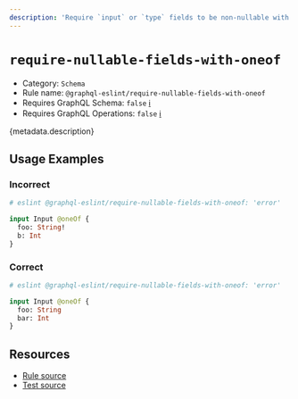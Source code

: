 ```yaml
---
description: 'Require `input` or `type` fields to be non-nullable with `@oneOf` directive.'
---
```


# `require-nullable-fields-with-oneof`

- Category: `Schema`
- Rule name: `@graphql-eslint/require-nullable-fields-with-oneof`
- Requires GraphQL Schema: `false`
  [ℹ️](/docs/getting-started#extended-linting-rules-with-graphql-schema)
- Requires GraphQL Operations: `false`
  [ℹ️](/docs/getting-started#extended-linting-rules-with-siblings-operations)

{metadata.description}

## Usage Examples

### Incorrect

```graphql
# eslint @graphql-eslint/require-nullable-fields-with-oneof: 'error'

input Input @oneOf {
  foo: String!
  b: Int
}
```

### Correct

```graphql
# eslint @graphql-eslint/require-nullable-fields-with-oneof: 'error'

input Input @oneOf {
  foo: String
  bar: Int
}
```

## Resources

- [Rule source](https://github.com/B2o5T/graphql-eslint/tree/master/packages/plugin/src/rules/require-nullable-fields-with-oneof.ts)
- [Test source](https://github.com/B2o5T/graphql-eslint/tree/master/packages/plugin/__tests__/require-nullable-fields-with-oneof.spec.ts)
